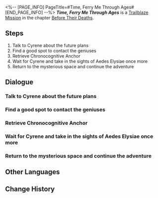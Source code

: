 <%-- [PAGE_INFO]
PageTitle=#Time, Ferry Me Through Ages#
[END_PAGE_INFO] --%>
{{Stub|Dialogue.}}
{{Mission Infobox
|id            = 1040601
|title         = 
|image         = {{subst:void|<!--$UPLOAD:<<SpriteOutput/Chronicle/1040601_f.png>-<Mission Time, Ferry Me Through Ages Stelle.png>-<Fate's Atlas Images>>-->}}{{subst:void|<!--$UPLOAD:<<SpriteOutput/Chronicle/1040601_m.png>-<Mission Time, Ferry Me Through Ages Caelus.png>-<Fate's Atlas Images>>-->}}
<gallery>
Mission Time, Ferry Me Through Ages Stelle.png|Stelle
Mission Time, Ferry Me Through Ages Caelus.png|Caelus
</gallery>
|type          = Trailblaze
|event_name    = 
|chapter       = Before Their Deaths
|requirements  = [[Trailblaze Mission]] ''[[Hero, Sing That Anthem of Creation]]'' completed
|summary       = In Aedes Elysiae, you encountered the Cyrene that Mem turned into and contemplated plans to defeat Irontomb. Following Screwllum and Herta's suggestions, you two learned that you must obtain the power of Law in the new cycle to modify the Worldbearing Coreflame and reverse the Era Nova. Lygus invited you into a realm of erudition named the Exomyth and brought a final warning. However, you are determined to stand against him and change Amphoreus's destiny.
|characters    = Cyrene; Herta; Screwllum; Trailblazer
|startLocation = [[Amphoreus]] - [[Aedes Elysiae]]
|world         = Amphoreus
|area          = Aedes Elysiae
|prev          = Hero, Sing That Anthem of Creation
|next          = Sun, Repel Stars and Pale Moon
|rewards       = Trailblaze EXP*600; Stellar Jade*80; Traveler's Guide*6; Refined Aether*6; Disorder Ambrosia*240; Credit*80,000
}}
'''''Time, Ferry Me Through Ages''''' is a [[Trailblaze Mission]] in the chapter [[Before Their Deaths]].

==Steps==
# Talk to Cyrene about the future plans
# Find a good spot to contact the geniuses
# Retrieve Chronocognitive Anchor
# Wait for Cyrene and take in the sights of Aedes Elysiae once more
# Return to the mysterious space and continue the adventure

<!--
==Gameplay Notes==

--><!--
==Trial Character==

-->
==Dialogue==
{{Stub Dialogue}}
===Talk to Cyrene about the future plans{{subst:void|<!--104060101-->}}===
{{Mission Description|type=trailblaze|location=Aedes Elysiae|You have seen the past of Amphoreus. Now, you shall shape its future. How will you stand against the weight of destiny? The companion beside you and the sages who walk with you will definitely clear the clouds of doubt.}}
{{Dialogue Start}}
:{{tx}}
{{Dialogue End}}

===Find a good spot to contact the geniuses{{subst:void|<!--104060102-->}}===
{{Dialogue Start}}
:{{tx}}
{{Dialogue End}}

===Retrieve Chronocognitive Anchor{{subst:void|<!--104060113-->}}===
{{Dialogue Start}}
:{{tx}}
{{Dialogue End}}

===Wait for Cyrene and take in the sights of Aedes Elysiae once more{{subst:void|<!--104060110-->}}===
{{Dialogue Start}}
:{{tx}}
{{Dialogue End}}

===Return to the mysterious space and continue the adventure{{subst:void|<!--104060104-->}}===
{{Mission Description|type=trailblaze|location=Aedes Elysiae|update|Every expedition begins with a storm that foretells the hardships to come. On the audience's seats in the Exomyth, the only audience member leads you into the story titled "Before Their Deaths," and thus draws the curtain on a tragedy.}}
{{Dialogue Start}}
:{{tx}}
{{Dialogue End}}

==Other Languages==
{{Other Languages
|en   = Time, Ferry Me Through Ages
|zhs  = 流年啊，渡我漂游千百载
|zht  = 流年啊，渡我漂游千百載
|ja   = 流れる時よ、幾千の年月を越えていけ
|ko   = 흐르는 세월이여, 수천 년을 건너게 해다오
|es   = Tiempo, llévame flotando a través de los años
|fr   = Temps, laisse-moi traverser les âges
|ru   = О время, пронеси меня через тысячи лет
|th   = ห้วงเวลาเอ๋ย จงพาฉันล่องลอยผ่านพันปี
|vi   = Hỡi Năm Tháng, Hãy Đưa Tôi Phiêu Du Hàng Ngàn Năm
|de   = O Zeit, trage mich durch die Epochen
|id   = Aliran Waktu, Bawalah Aku Mengarungi Ribuan Tahun
|pt   = Ó Tempo, Leva-me Através das Eras
}}

==Change History==
{{Change History|3.5}}
